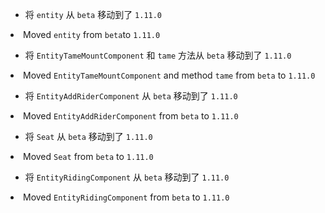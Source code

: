 

- 将 `entity` 从 `beta` 移动到了 `1.11.0`
<HiddenSourceText>
  <li>Moved <code>entity</code> from <code>beta</code>to <code>1.11.0</code></li>
</HiddenSourceText>

- 将 `EntityTameMountComponent` 和 `tame` 方法从 `beta` 移动到了 `1.11.0`
<HiddenSourceText>
  <li>Moved <code>EntityTameMountComponent</code> and method <code>tame</code> from <code>beta</code> to <code>1.11.0</code></li>
</HiddenSourceText>

- 将 `EntityAddRiderComponent` 从 `beta` 移动到了 `1.11.0`
<HiddenSourceText>
  <li>Moved <code>EntityAddRiderComponent</code> from <code>beta</code> to <code>1.11.0</code></li>
</HiddenSourceText>

- 将 `Seat` 从 `beta` 移动到了 `1.11.0`
<HiddenSourceText>
  <li>Moved <code>Seat</code> from <code>beta</code> to <code>1.11.0</code></li>
</HiddenSourceText>

- 将 `EntityRidingComponent` 从 `beta` 移动到了 `1.11.0`
<HiddenSourceText>
  <li>Moved <code>EntityRidingComponent</code> from <code>beta</code> to <code>1.11.0</code></li>
</HiddenSourceText>

